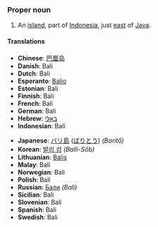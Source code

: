 ===Proper noun===

#An [[island]], part of [[Indonesia]], just [[east]] of [[Java]].

====Translations====
{{top}}<!--languages from A to I go here-->
*'''Chinese''': [[巴厘岛]]
*'''Danish''': Bali
*'''Dutch''': Bali
*'''Esperanto''': [[Balio]]
*'''Estonian''': Bali
*'''Finnish''': Bali
*'''French''': Bali
*'''German''': Bali
*'''Hebrew''': [[באלי]]
*'''Indonesian''': Bali
{{mid}}<!--languages from J to Z go here-->
*'''Japanese''': [[バリ島]] ([[ばりとう]]) ''(Baritō)''
*'''Korean''': [[발리 섬]] ''(Balli-Sŏb)''
*'''Lithuanian''': [[Balis]]
*'''Malay''': Bali
*'''Norwegian''': Bali
*'''Polish''': Bali
*'''Russian''': [[Бали]] ''(Bali)''
*'''Sicilian''': Bali
*'''Slovenian''': Bali
*'''Spanish''': Bali
*'''Swedish''': Bali
{{bottom}}